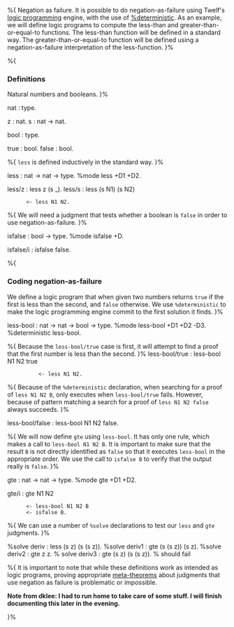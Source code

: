 %{
Negation as failure. It is possible to do negation-as-failure using Twelf's [[logic programming]] engine, with the use of [[deterministic declaration|%deterministic]]. As an example, we will define logic programs to compute the less-than and greater-than-or-equal-to functions. The less-than function will be defined in a standard way. The greater-than-or-equal-to function will be defined using a negation-as-failure interpretation of the less-function.
}%

%{
=== Definitions ===

Natural numbers and booleans.
}%

nat	: type. 

z	: nat.
s	: nat -> nat.



bool	: type. 

true	: bool. 
false	: bool. 



%{
<tt>less</tt> is defined inductively in the standard way.
}%

less	: nat -> nat -> type. 
%mode less +D1 +D2. 

less/z	: less z (s _).
less/s	: less (s N1) (s N2)
	   <- less N1 N2. 


%{
We will need a judgment that tests whether a boolean is <tt>false</tt> in order to use negation-as-failure.
}%


isfalse	: bool -> type. 
%mode isfalse +D.

isfalse/i	: isfalse false. 



%{
=== Coding negation-as-failure ===

We define a logic program that when given two numbers returns <tt>true</tt> if the first is less than the second, and <tt>false</tt> otherwise. We use <tt>%deterministic</tt> to make the logic programming engine commit to the first solution it finds. 
}%

less-bool	: nat -> nat -> bool -> type. 
%mode less-bool +D1 +D2 -D3. 
%deterministic less-bool. 

%{
Because the <tt>less-bool/true</tt> case is first, it will attempt to find a proof that the first number is less than the second. 
}%
less-bool/true	: less-bool N1 N2 true
		   <- less N1 N2. 

%{ 
Because of the <tt>%deterministic</tt> declaration, when searching for a proof of <tt>less N1 N2 B</tt>, only executes when <tt>less-bool/true</tt> fails. However, because of pattern matching a search for a proof of <tt>less N1 N2 false</tt> always succeeds. 
}%

less-bool/false	: less-bool N1 N2 false. 


%{
We will now define <tt>gte</tt> using <tt>less-bool</tt>. It has only one rule, which makes a call to <tt>less-bool N1 N2 B</tt>. It is important to make sure that the result <tt>B</tt> is not directly identified as <tt>false</tt> so that it executes <tt>less-bool</tt> in the appropriate order. We use the call to <tt>isfalse B</tt> to verify that the output really is <tt>false</tt>.
}%

gte	: nat -> nat -> type. 
%mode gte +D1 +D2. 

gte/i	: gte N1 N2
	   <- less-bool N1 N2 B
 	   <- isfalse B. 

%{
We can use a number of <tt>%solve</tt> declarations to test our <tt>less</tt> and <tt>gte</tt> judgments. 
}%

%solve deriv : less (s z) (s (s z)).
%solve deriv1 : gte (s (s z)) (s z).
%solve deriv2 : gte z z.
% solve deriv3 : gte (s z) (s (s z)). % should fail


%{
It is important to note that while these definitions work as intended as logic programs, proving appropriate [[meta-theorems]] about judgments that use negation as failure is problematic or impossible. 

'''Note from dklee: I had to run home to take care of some stuff. I will finish documenting this later in the evening.'''

{{stub}}

}%